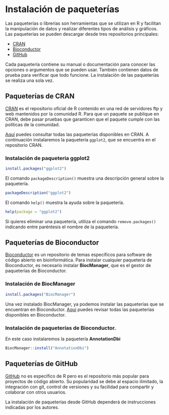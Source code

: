 
# Instalación de paqueterías
Las paqueterías o librerías son herramientas que se utilizan en R y facilitan la manipulación de datos y realizar diferentes tipos de análisis y gráficos. Las paqueterías se pueden descargar desde tres repositorios principales:

+ [CRAN](https://cran.r-project.org/)
+ [Bioconductor](https://www.bioconductor.org/)
+ [GitHub](https://github.com/)

Cada paquetería contiene su manual o documentación para conocer las opciones o argumentos que se pueden usar.  También contienen datos de prueba para verificar que todo funcione. La instalación de las paqueterías se realiza una sola vez.

## Paqueterías de CRAN

[CRAN](https://cran.r-project.org/) es el repositorio oficial de R contenido en una red de servidores ftp y web mantenidos por la comunidad R. 
Para que un paquete se publique en CRAN, debe pasar pruebas que garanticen que el paquete cumple con las políticas de la comunidad.

[Aquí](https://cran.r-project.org/web/packages/available_packages_by_name.html) puedes consultar todas las paqueterías disponibles en CRAN. A continuación instalaremos la paquetería `ggplot2`, que se encuentra en el repositorio CRAN.

### Instalación de paqueteria ggplot2 
```r
install.packages("ggplot2")
```

El comando `packageDescription()` muestra una descripción general sobre la paquetería.
```r
packageDescription("ggplot2")
```

El comando `help()` muestra la ayuda sobre la paquetería.
```r
help(package = "ggplot2")
```

Si quieres eliminar una paquetería, utiliza el comando `remove.packages()` indicando entre paréntesis el nombre de la paquetería.


## Paqueterías de Bioconductor

[Bioconductor](https://www.bioconductor.org/) es un repositorio de temas específicos para software de código abierto en bioinformática. Para instalar cualquier paquetería de Bioconductor, es necesario instalar **BiocManager**, que es el gestor de paqueterías de Bioconductor. 

### Instalación de BiocManager
```r
install.packages("BiocManager")
```

Una vez instalado BiocManager, ya podemos instalar las paqueterías que se encuentran en Bioconductor. [Aquí](https://www.bioconductor.org/packages/release/BiocViews.html#___Software) puedes revisar todas las paqueterías disponibles en Bioconductor.

### Instalación de paqueterías de Bioconductor. 
En este caso instalaremos la paquetería **AnnotationDbi**
```r
BiocManager::install("AnnotationDbi")
```



## Paqueterías de GitHub

[GitHub](https://github.com/) no es específico de R pero es el repositorio más popular para proyectos de código abierto. Su popularidad se debe al espacio ilimitado, la integración con git, control de versiones y su facilidad para compartir y colaborar con otros usuarios.

La instalación de paqueterías desde GitHub dependerá de instrucciones indicadas por los autores. 






